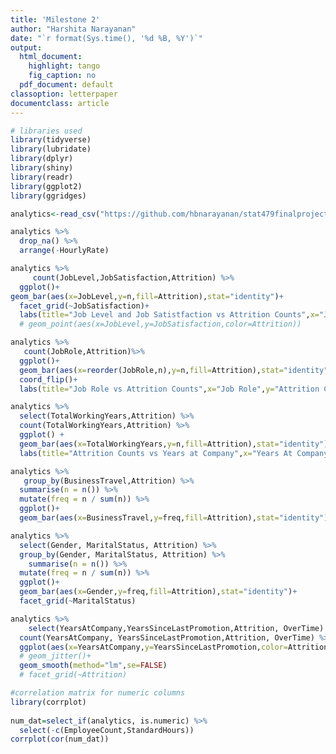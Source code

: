 ---
title: 'Milestone 2'
author: "Harshita Narayanan"
date: "`r format(Sys.time(), '%d %B, %Y')`"
output:
  html_document:
    highlight: tango
    fig_caption: no
  pdf_document: default
classoption: letterpaper
documentclass: article
---

```{r,warning = FALSE, message = FALSE}
# libraries used
library(tidyverse)
library(lubridate)
library(dplyr)
library(shiny)
library(readr)
library(ggplot2)
library(ggridges)
```

```{r}
analytics<-read_csv("https://github.com/hbnarayanan/stat479finalproject/raw/main/hr_analytics.csv")
```

```{r}
analytics %>% 
  drop_na() %>% 
  arrange(-HourlyRate)
```

```{r}
analytics %>%
     count(JobLevel,JobSatisfaction,Attrition) %>% 
  ggplot()+
geom_bar(aes(x=JobLevel,y=n,fill=Attrition),stat="identity")+
  facet_grid(~JobSatisfaction)+
  labs(title="Job Level and Job Satistfaction vs Attrition Counts",x="Job Level",y="Attrition Counts",subtitle="Faceted by Job Satisfaction")
  # geom_point(aes(x=JobLevel,y=JobSatisfaction,color=Attrition))
```


```{r}
analytics %>% 
   count(JobRole,Attrition)%>% 
  ggplot()+
  geom_bar(aes(x=reorder(JobRole,n),y=n,fill=Attrition),stat="identity")+
  coord_flip()+
  labs(title="Job Role vs Attrition Counts",x="Job Role",y="Attrition Counts")
```

```{r}
analytics %>% 
  select(TotalWorkingYears,Attrition) %>% 
  count(TotalWorkingYears,Attrition) %>% 
  ggplot() +
  geom_bar(aes(x=TotalWorkingYears,y=n,fill=Attrition),stat="identity")+
  labs(title="Attrition Counts vs Years at Company",x="Years At Company",y="Attrition Counts")
```

```{r}
analytics %>% 
   group_by(BusinessTravel,Attrition) %>%
  summarise(n = n()) %>%
  mutate(freq = n / sum(n)) %>%  
  ggplot()+
  geom_bar(aes(x=BusinessTravel,y=freq,fill=Attrition),stat="identity")
```
```{r}
analytics %>% 
  select(Gender, MaritalStatus, Attrition) %>% 
  group_by(Gender, MaritalStatus, Attrition) %>% 
    summarise(n = n()) %>%
  mutate(freq = n / sum(n)) %>%  
  ggplot()+
  geom_bar(aes(x=Gender,y=freq,fill=Attrition),stat="identity")+
  facet_grid(~MaritalStatus)
```

```{r}
analytics %>% 
    select(YearsAtCompany,YearsSinceLastPromotion,Attrition, OverTime) %>% 
  count(YearsAtCompany, YearsSinceLastPromotion,Attrition, OverTime) %>% 
  ggplot(aes(x=YearsAtCompany,y=YearsSinceLastPromotion,color=Attrition))+
  # geom_jitter()+
  geom_smooth(method="lm",se=FALSE)
  # facet_grid(~Attrition)
```

```{r,fig.height=10,fig.width=10}
#correlation matrix for numeric columns
library(corrplot)
  
num_dat=select_if(analytics, is.numeric) %>% 
  select(-c(EmployeeCount,StandardHours))
corrplot(cor(num_dat))
```

